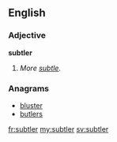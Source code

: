 ==English==

===Adjective===
'''subtler'''

# {{context|obsolete|lang=en}} {{comparative of|subtle}}  ''More [[subtle]].''

===Anagrams===
* [[bluster#English|bluster]]
* [[butlers#English|butlers]]

[[fr:subtler]]
[[my:subtler]]
[[sv:subtler]]